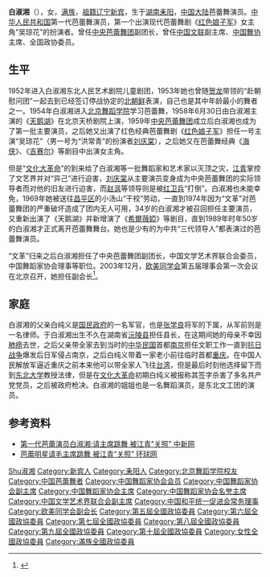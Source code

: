 {{艺人
| 姓名 = 白淑湘
| 类型 = 舞蹈家
| 图片 = 
| 图片尺寸 = 
| 图片简介 = 
| 原名 = 
| 罗马拼音 = 
| 英文名 =
| 绰号 =
| 国籍 ={{PRC}}
| 籍贯 = [[辽宁省|辽宁省]][[新宾满族自治县|新宾县]]
| 出生日期 = {{birth date and age|1939|11|28}}
| 出生地点 = {{ROC}}[[湖南省_(中華民國)|湖南省]][[耒阳县|耒阳县]]
| 语言 = 
| 生肖 =
| 星座 = 
| 逝世日期 =  
| 逝世地点 = 
| 职业 = 舞蹈演员
| 血型 =
| 身高 = 
| 体重 = 
| 教育程度 = [[北京舞蹈学院|北京舞蹈学院]]芭蕾舞专业毕业
| 出道日期 = 
| 代表作 = 《[[红色娘子军|红色娘子军]]》饰演“吴琼花”
| 活跃年代 = 
| 网站 = 
| 奖项 = 
}}

'''白淑湘'''（{{bd|1939年|11月18日|||catIdx=B}}），女，[[满族|满族]]，[[祖籍|祖籍]][[辽宁省|辽宁]][[新宾满族自治县|新宾]]，生于[[湖南省|湖南]][[耒阳市|耒阳]]，[[中国大陆|中国大陆]]芭蕾舞演员。[[中华人民共和国|中华人民共和国]]第一代芭蕾舞演员，第一个出演现代芭蕾舞剧《[[红色娘子军|红色娘子军]]》女主角“吴琼花”的扮演者。曾任[[中央芭蕾舞团|中央芭蕾舞团]]副团长，曾任[[中国文联|中国文联]]副主席、[[中国舞协|中国舞协]]主席、全国政协委员。

== 生平 ==
1952年进入白淑湘东北人民艺术剧院儿童剧团，1953年她也曾随[[贺龙|贺龙]]带领的“赴朝慰问团”一起去到已经签订停战协定的[[北朝鲜|北朝鲜]]表演，自己也是其中年龄最小的舞者之一。1954年白淑湘进入[[北京舞蹈学院|北京舞蹈学院]]学习芭蕾舞，1958年6月30日由白淑湘主演的《[[天鹅湖|天鹅湖]]》在北京天桥剧院上演，1959年[[中央芭蕾舞团|中央芭蕾舞团]]成立后白淑湘也成为了第一批主要演员，之后她又出演了红色经典芭蕾舞剧《[[红色娘子军|红色娘子军]]》担任一号主演“吴琼花”（男一号为“洪常青”的扮演者[[刘庆棠|刘庆棠]]），之后她又在芭蕾舞经典《[[海侠|海侠]]》、《[[吉赛尔|吉赛尔]]》等剧目中出演女主角。

但是“[[文化大革命|文化大革命]]”的到来给了白淑湘等一批舞蹈家和艺术家以灭顶之灾，[[江青|江青]]掌控了文艺界并对“异己”进行迫害，[[刘庆棠|刘庆棠]]从主要演员变身成为中央芭蕾舞团的实际领导者而对他的旧友进行迫害，而[[赵沨|赵沨]]等领导则是被[[红卫兵|红卫兵]]“打倒”。白淑湘也未能幸免，1969年她被送往[[昌平区|昌平区]]的小汤山“干校”劳动，一直到1974年因为“文革”对芭蕾舞团的严重破坏造成了团内无人可用，34岁的白淑湘才被召回担任主要演员，又重新出演了《天鹅湖》并新增演了《[[希爾薇婭|希爾薇婭]]》等剧目，直到1989年时年50岁的白淑湘才正式离开芭蕾舞舞台。她也是少有的为中共“三代领导人”都表演过的芭蕾舞演员。

“文革”归来之后白淑湘担任了中央芭蕾舞团副团长，中国文学艺术界联合会委员，中国舞蹈家协会理事等职位。2003年12月，[[欧美同学会|欧美同学会]]第五届理事会第一次会议在北京召开，她担任副会长<ref>{{Cite book|title=欧美同学会简史 1913-2013|last=欧美同学会·中国留学人员联谊会著|publisher=北京：[[华文出版社|华文出版社]]|year=2014.01|isbn=978-7-5075-3903-5|pages=209}}</ref>。

== 家庭 ==
白淑湘的父亲白纯义是[[国民政府|国民政府]]的一名军官，也是[[张学良|张学良]]将军的下属，从军前则是一名律师。于白淑湘出生不久在湖南省[[沅陵县|沅陵县]]担任县长，在这期间她的母亲不幸因[[肺痨|肺痨]]去世，之后父亲带全家去到当时的[[中华民国|中华民国]]首都[[南京|南京]]担任文职工作一直到[[抗日战争|抗日战争]]爆发后日军侵占南京，之后白纯义带着一家老小前往临时首都[[重庆|重庆]]。在中国人民解放军逼近重庆之前本来他可以带全家人飞往[[台湾|台湾]]，但是最后时刻他选择留下而到[[东北大学_(中国)|东北大学]]教授法律，但是在[[文化大革命|文化大革命]]初期白纯义被报称其签字杀害了多名共产党党员，之后被政府枪决。白淑湘的姐姐也是一名舞蹈演员，是东北文工团的演员。

== 参考资料 ==
* [http://www.chinanews.com.cn/n/2003-12-22/26/383774.html 第一代芭蕾演员白淑湘:请主席跳舞 被江青"关照" 中新网] {{Wayback|url=http://www.chinanews.com.cn/n/2003-12-22/26/383774.html |date=20101202200615 }}
* [https://web.archive.org/web/20100424055820/http://history.huanqiu.com/miwen/2008-12/318617.html 芭蕾明星请毛主席跳舞 被江青“关照” 环球网]

{{Navboxes
| title  = 白淑湘在[[欧美同学会|欧美同学会]]的职务
| list1  =
{{欧美同学会第四届理事会}}
{{欧美同学会第五届理事会}}
}}
{{Navboxes 
| title  = 白淑湘在[[中国舞蹈家协会|中国舞蹈家协会]]的职务
| list1  =
{{中国舞蹈家协会第四届理事会}}
{{中国舞蹈家协会第五届理事会}}
{{中国舞蹈家协会第六届理事会}}
{{中国舞蹈家协会第七届理事会}}
{{中国舞蹈家协会第八届理事会}}
{{中国舞蹈家协会第九届理事会}}
{{中国舞蹈家协会第十届理事会}}
}}
{{Navboxes 
| title  = 白淑湘在[[中国文学艺术界联合会|中国文学艺术界联合会]]的职务
| list1  =
{{中国文学艺术界联合会第四届全国委员会}}
{{中国文学艺术界联合会第六届全国委员会}}
{{中国文学艺术界联合会第七届全国委员会}}
{{中国文学艺术界联合会第八届全国委员会}}
{{中国文学艺术界联合会第九届全国委员会}}
{{中国文学艺术界联合会第十届全国委员会}}
}}
{{Navboxes 
| title  = 白淑湘在[[中国和平统一促进会|中国和平统一促进会]]的职务
| list1  =
{{中国和平统一促进会第八届理事会}}
}}

{{Authority control}}
{{DEFAULTSORT:Bai白}}
[[Category:白姓|Shu淑湘]]
[[Category:新宾人|Category:新宾人]]
[[Category:耒阳人|Category:耒阳人]]
[[Category:北京舞蹈学院校友|Category:北京舞蹈学院校友]]
[[Category:中国芭蕾舞者|Category:中国芭蕾舞者]]
[[Category:中国舞蹈家协会会员|Category:中国舞蹈家协会会员]]
[[Category:中国舞蹈家协会副主席|Category:中国舞蹈家协会副主席]]
[[Category:中国舞蹈家协会主席|Category:中国舞蹈家协会主席]]
[[Category:中国舞蹈家协会名誉主席|Category:中国舞蹈家协会名誉主席]]
[[Category:中国文学艺术界联合会副主席|Category:中国文学艺术界联合会副主席]]
[[Category:中国和平统一促进会常务理事|Category:中国和平统一促进会常务理事]]
[[Category:欧美同学会副会长|Category:欧美同学会副会长]]
[[Category:第五屆全國政協委員|Category:第五屆全國政協委員]]
[[Category:第六屆全國政協委員|Category:第六屆全國政協委員]]
[[Category:第七屆全國政協委員|Category:第七屆全國政協委員]]
[[Category:第八屆全國政協委員|Category:第八屆全國政協委員]]
[[Category:第九屆全國政協委員|Category:第九屆全國政協委員]]
[[Category:第十屆全國政協委員|Category:第十屆全國政協委員]]
[[Category:女性全國政協委員|Category:女性全國政協委員]]
[[Category:滿族全國政協委員|Category:滿族全國政協委員]]